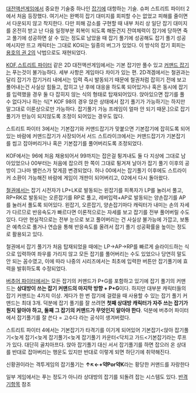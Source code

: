 [[대전액션게임]]에서 중요한 기술중 하나인 [[잡기]]에 대항하는 기술.  슈퍼 스트리트 파이터 2에서 처음 등장했다.  여기서는 완벽히 잡기 대미지를 회피할 수는 없었고 피해를 줄이면서 다운되지 않고 착지한다.  다만 피해 감소를 구현할 때 내부 처리 상 일단 잡기 대미지를 온전히 받고 난 다음 일정부분 회복이 되도록 해둔건지 잔여체력이 잡기에 당하면 죽고 풀기에 성공하면 살 수 있는 정도로 남았을 때 잡기 풀기에 성공해도 잡기 풀기 성공 메시지만 뜨고 캐릭터는 그대로 KO되는 일종의 버그가 있었다. 이 방식의 잡기 회피는 [[용호의 권 2]]의 낙법으로도 재현되었다.

[[KOF]],[[스트리트 파이터]] 같은 2D 대전액션게임에서는 기본 잡기만 풀수 있고 [[커맨드 잡기]]는 푸는것이 불가능하다.  세부 사항은 게임마다 차이가 있는 편.  2D격겜에서는 철권과는 달리 잡기가 잡기거리 내에서는 입력 즉시 발동되기 때문에 철권처럼 잡히기 전에 보고 풀어내는건 사실상 힘들고, 잡히고 난 후에 대응을 하도록 되어있거나 혹은 동시에 잡기를 입력했을 경우 둘 다 잡히지 않는 식의 형태로 탑재되어있다. 앉아있으면 잡기를 풀 수 없다거나 하는 식[* KOF 98의 경우 앉은 상태에서 잡기 풀기가 가능하기는 하지만 말그대로 이론상으로만 가능하다. 잡기풀기 가능 프레임이 얼마 안 되기 때문.]으로 잡기 풀기가 만능이 되지않도록 조정이 되어있는 경우도 많다.

스트리트 파이터 3에서는 기본잡기와 커맨드잡기가 맞붙으면 기본잡기에 잡히도록 되어있는 바람에 커맨드잡기가 사장되어서 서드 스트라이크에서는 커맨드잡기가 기본잡기를 씹고 잡아버리거나 혹은 기본잡기를 풀어버리도록 조정되었다.

KOF에서는 96에 처음 채용되어서 99까지는 잡은걸 튕겨내도 둘 다 지상에 그대로 남아있었으나 00부터는 처음에 잡으려 한 쪽이 그대로 튕겨져 날아가 잡기 풀기 이후의 공방이 그나마 밸런스가 맞게끔 변경되었다. 허나 00에서는 잡기풀기 이후에도 스트라이커 소환이 가능해진 바람에 게임이 개판이 되어버리고, 02에서 다시 돌아왔다.

[[철권]]에서는 잡기 시전자가 LP+LK로 발동되는 왼잡기를 피폭자가 LP를 눌러서 풀고, RP+RK로 발동되는 오른잡기를 RP로 풀고, 레버입력+AP로 발동되는 양손잡기를 AP를 눌러서 풀도록 되어있다.  왼잡기, 오른잡기, 양손잡기마다 캐릭터가 내미는 손의 자세가 다르므로 반응속도가 빠르다면 이론적으로는 자세를 보고 잡기를 전부 풀어버릴 수도 있다. 다만 현실적으로는 전부 눈으로 보고 풀어버리는 건 사실상 불가능에 가깝고, 보통은 예측으로 풀거나 연습을 통해 반응속도를 올려서 잡기 풀기 성공확률을 높이는 정도로 활용되고 있다.

철권에서 잡기 풀기가 처음 탑재되었을 때에는 LP→AP→RP를 빠르게 슬라이드하는 식으로 입력하여 좌우를 가리지 않고 모든 잡기를 풀어버리는 수도 있었으나 당연히 말도 안 되는 꼼수였고, 이에 따라 나중의 시리즈에서는 최초에 입력한 버튼만 잡기풀기에 효력을 발휘하도록 수정되었다.

[[버추어 파이터]]에서는 모든 잡기의 커맨드가 P+G를 포함하고 있기에 잡기 풀기의 커맨드는 '''상대방이 쓰는 잡기 커맨드의 마지막 방향 + P+G'''이다. 하지만 대부분 캐릭터들의 잡기 커맨드는 4가지 이상. 게다가 한 번 잡기에 걸렸을 때 사용할 수 있는 잡기 풀기 커맨드는 최대 3개. 덕분에 잡기 풀기를 잘 쓰려면 '''첫째 상대방 캐릭터가 자주 쓰는 잡기가 뭔지 알아야 하고, 둘째 그 잡기의 커맨드가 무엇인지 알아야 한다'''. 덕분에 버추어 파이터에서 잡기풀기를 잘 쓴다 = 고수다 라는 공식이 생겨버렸다.

스트리트 파이터 4에서는 기본잡기가 타격기를 이기게 되어있어 기본잡기<앉아 잡기풀기<늦게 잡기<늦게 잡기풀기<늦게 잡기풀기 카운터<닥치고 가드<기본잡기라는 루프가 있다. 대단히 골치아프다. 앉아 잡기풀기 대신 서서 잡기풀기를 하면 잡으러 온 상대를 반대로 잡아버리는 행운도 있지만 반대로 이렇게 되면 하단기에 취약해진다.

신황권이라는 격투게임의 잡기풀기는 '''↑↖←+약Por약K'''라는 황당한 커맨드를 자랑한다

일부 게임에서는 푸는 정도가 아니라 상대방의 잡기를 되돌려 잡는 시스템도 있다. [[반격기]]항목 참조
 

